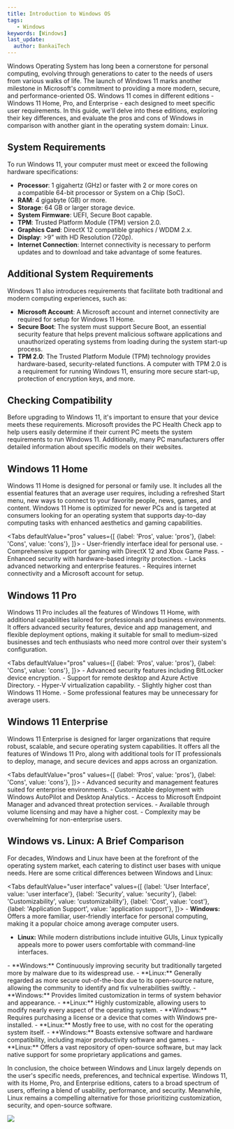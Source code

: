 ```yaml
---
title: Introduction to Windows OS
tags:
   - Windows
keywords: [Windows]
last_update:
  author: BankaiTech
---
```


Windows Operating System has long been a cornerstone for personal computing, evolving through generations to cater to the needs of users from various walks of life. The launch of Windows 11 marks another milestone in Microsoft's commitment to providing a more modern, secure, and performance-oriented OS. Windows 11 comes in different editions - Windows 11 Home, Pro, and Enterprise - each designed to meet specific user requirements. In this guide, we'll delve into these editions, exploring their key differences, and evaluate the pros and cons of Windows in comparison with another giant in the operating system domain: Linux.

## System Requirements

To run Windows 11, your computer must meet or exceed the following hardware specifications:

- **Processor**: 1 gigahertz (GHz) or faster with 2 or more cores on a compatible 64-bit processor or System on a Chip (SoC).
- **RAM**: 4 gigabyte (GB) or more.
- **Storage**: 64 GB or larger storage device.
- **System Firmware**: UEFI, Secure Boot capable.
- **TPM**: Trusted Platform Module (TPM) version 2.0.
- **Graphics Card**: DirectX 12 compatible graphics / WDDM 2.x.
- **Display**: >9” with HD Resolution (720p).
- **Internet Connection**: Internet connectivity is necessary to perform updates and to download and take advantage of some features.

## Additional System Requirements

Windows 11 also introduces requirements that facilitate both traditional and modern computing experiences, such as:

- **Microsoft Account**: A Microsoft account and internet connectivity are required for setup for Windows 11 Home.
- **Secure Boot**: The system must support Secure Boot, an essential security feature that helps prevent malicious software applications and unauthorized operating systems from loading during the system start-up process.
- **TPM 2.0**: The Trusted Platform Module (TPM) technology provides hardware-based, security-related functions. A computer with TPM 2.0 is a requirement for running Windows 11, ensuring more secure start-up, protection of encryption keys, and more.

## Checking Compatibility

Before upgrading to Windows 11, it's important to ensure that your device meets these requirements. Microsoft provides the PC Health Check app to help users easily determine if their current PC meets the system requirements to run Windows 11. Additionally, many PC manufacturers offer detailed information about specific models on their websites.

## Windows 11 Home

Windows 11 Home is designed for personal or family use. It includes all the essential features that an average user requires, including a refreshed Start menu, new ways to connect to your favorite people, news, games, and content. Windows 11 Home is optimized for newer PCs and is targeted at consumers looking for an operating system that supports day-to-day computing tasks with enhanced aesthetics and gaming capabilities.

<Tabs
  defaultValue="pros"
  values={[
    {label: 'Pros', value: 'pros'},
    {label: 'Cons', value: 'cons'},
  ]}>
  <TabItem value="pros">
    - User-friendly interface ideal for personal use.
    - Comprehensive support for gaming with DirectX 12 and Xbox Game Pass.
    - Enhanced security with hardware-based integrity protection.
  </TabItem>
  <TabItem value="cons">
    - Lacks advanced networking and enterprise features.
    - Requires internet connectivity and a Microsoft account for setup.
  </TabItem>
</Tabs>

## Windows 11 Pro

Windows 11 Pro includes all the features of Windows 11 Home, with additional capabilities tailored for professionals and business environments. It offers advanced security features, device and app management, and flexible deployment options, making it suitable for small to medium-sized businesses and tech enthusiasts who need more control over their system's configuration.

<Tabs
  defaultValue="pros"
  values={[
    {label: 'Pros', value: 'pros'},
    {label: 'Cons', value: 'cons'},
  ]}>
  <TabItem value="pros">
    - Advanced security features including BitLocker device encryption.
    - Support for remote desktop and Azure Active Directory.
    - Hyper-V virtualization capability.
  </TabItem>
  <TabItem value="cons">
    - Slightly higher cost than Windows 11 Home.
    - Some professional features may be unnecessary for average users.
  </TabItem>
</Tabs>

## Windows 11 Enterprise

Windows 11 Enterprise is designed for larger organizations that require robust, scalable, and secure operating system capabilities. It offers all the features of Windows 11 Pro, along with additional tools for IT professionals to deploy, manage, and secure devices and apps across an organization.

<Tabs
  defaultValue="pros"
  values={[
    {label: 'Pros', value: 'pros'},
    {label: 'Cons', value: 'cons'},
  ]}>
  <TabItem value="pros">
    - Advanced security and management features suited for enterprise environments.
    - Customizable deployment with Windows AutoPilot and Desktop Analytics.
    - Access to Microsoft Endpoint Manager and advanced threat protection services.
  </TabItem>
  <TabItem value="cons">
    - Available through volume licensing and may have a higher cost.
    - Complexity may be overwhelming for non-enterprise users.
  </TabItem>
</Tabs>

## Windows vs. Linux: A Brief Comparison

For decades, Windows and Linux have been at the forefront of the operating system market, each catering to distinct user bases with unique needs. Here are some critical differences between Windows and Linux:

<Tabs
  defaultValue="user interface"
  values={[
    {label: 'User Interface', value: 'user interface'},
    {label: 'Security', value: 'security'},
    {label: 'Customizability', value: 'customizability'},
    {label: 'Cost', value: 'cost'},
    {label: 'Application Support', value: 'application support'},
  ]}>
  <TabItem value="user interface">
    - **Windows:** Offers a more familiar, user-friendly interface for personal computing, making it a popular choice among average computer users.
   - **Linux:** While modern distributions include intuitive GUIs, Linux typically appeals more to power users comfortable with command-line interfaces.
  </TabItem>
  <TabItem value="security">
    - **Windows:** Continuously improving security but traditionally targeted more by malware due to its widespread use.
    - **Linux:** Generally regarded as more secure out-of-the-box due to its open-source nature, allowing the community to identify and fix vulnerabilities swiftly.
  </TabItem>
  <TabItem value="customizability">
    - **Windows:** Provides limited customization in terms of system behavior and appearance.
    - **Linux:** Highly customizable, allowing users to modify nearly every aspect of the operating system.
  </TabItem>
  <TabItem value="cost">
    - **Windows:** Requires purchasing a license or a device that comes with Windows pre-installed.
    - **Linux:** Mostly free to use, with no cost for the operating system itself.
  </TabItem>
  <TabItem value="application support">
    - **Windows:** Boasts extensive software and hardware compatibility, including major productivity software and games.
    - **Linux:** Offers a vast repository of open-source software, but may lack native support for some proprietary applications and games.
  </TabItem>
</Tabs>

In conclusion, the choice between Windows and Linux largely depends on the user's specific needs, preferences, and technical expertise. Windows 11, with its Home, Pro, and Enterprise editions, caters to a broad spectrum of users, offering a blend of usability, performance, and security. Meanwhile, Linux remains a compelling alternative for those prioritizing customization, security, and open-source software.

<a href="https://www.buymeacoffee.com/BankaiTech"><img src="https://img.buymeacoffee.com/button-api/?text=Buy me a beer&emoji=🍺&slug=BankaiTech&button_colour=FFDD00&font_colour=000000&font_family=Cookie&outline_colour=000000&coffee_colour=ffffff" /></a>
